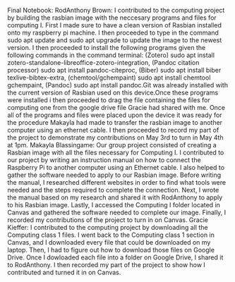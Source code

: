 Final Notebook:
RodAnthony Brown:
I contributed to the computing project by building the rasbian image with the neccesary programs and files for computing I. First I made sure to have a clean version of Rasbian installed onto my raspberry pi machine. I then proceeded to type in the command sudo apt update and sudo apt upgrade to update the image to the newest version. I then proceeded to install the following programs given the following commands in the command terminal: (Zotero) sudo apt install zotero-standalone-libreoffice-zotero-integration, (Pandoc citation processor) sudo apt install pandoc-citeproc, (Biber) sudo apt install biber texlive-bibtex-extra, (chemtool/gchempaint) sudo apt install chemtool gchempaint, (Pandoc) sudo apt install pandoc.Git was already installed with the current version of Rasbian used on this device.Once these programs were installed i then proceeded to drag the file containing the files for computing one from the google drive file Gracie had shared with me. Once all of the programs and files were placed upon the device it was ready for the procedure Makayla had made to transfer the rasbian image to another computer using an ethernet cable. I then proceeded to record my part of the project to demonstrate my contributions on May 3rd to turn in May 4th at 1pm. 
Makayla Blassingame: 
Our group project consisted of creating a Rasbian image with all the files necessary for Computing I. I contributed to our project by writing an instruction manual on how to connect the Raspberry Pi to another computer using an Ethernet cable. I also helped to gather the software needed to apply to our Rasbian image. Before writing the manual, I researched different websites in order to find what tools were needed and the steps required to complete the connection. Next, I wrote the manual based on my research and shared it with RodAnthony to apply to his Rasbian image. Lastly, I accessed the Computing I folder located in Canvas and gathered the software needed to complete our image. Finally, I recorded my contributions of the project to turn in on Canvas. 
Gracie Kieffer:
I contributed to the computing project by downloading all the Computing class 1 files. I went back to the Computing class 1 section in Canvas, and I downloaded every file that could be downloaded on my laptop. Then, I had to figure out how to download those files on Google Drive. Once I dowloaded each file into a folder on Google Drive, I shared it to RodAnthony. I then recorded my part of the project to show how I contributed and turned it in on Canvas. 
